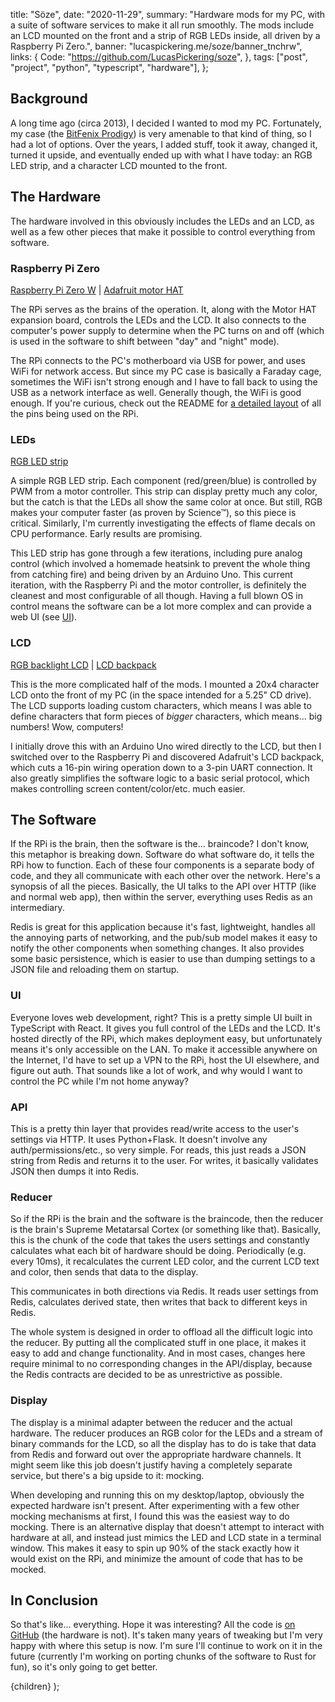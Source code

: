 
  title: "Söze",
  date: "2020-11-29",
  summary:
    "Hardware mods for my PC, with a suite of software services to make it all run smoothly. The mods include an LCD mounted on the front and a strip of RGB LEDs inside, all driven by a Raspberry Pi Zero.",
  banner: "lucaspickering.me/soze/banner_tnchrw",
  links: {
    Code: "https://github.com/LucasPickering/soze",
  },
  tags: ["post", "project", "python", "typescript", "hardware"],
};

## Background

A long time ago (circa 2013), I decided I wanted to mod my PC. Fortunately, my case (the [BitFenix Prodigy](https://www.bitfenix.com/products/chassis/mini-itx/prodigy/)) is very amenable to that kind of thing, so I had a lot of options. Over the years, I added stuff, took it away, changed it, turned it upside, and eventually ended up with what I have today: an RGB LED strip, and a character LCD mounted to the front.

<Images
  images="lucaspickering.me/soze/pc_pk5qvp"
  caption="The computer, in all its glory"
/>

## The Hardware

The hardware involved in this obviously includes the LEDs and an LCD, as well as a few other pieces that make it possible to control everything from software.

### Raspberry Pi Zero

[Raspberry Pi Zero W](https://www.raspberrypi.org/products/raspberry-pi-zero-w/) | [Adafruit motor HAT](https://www.adafruit.com/product/2348)

The RPi serves as the brains of the operation. It, along with the Motor HAT expansion board, controls the LEDs and the LCD. It also connects to the computer's power supply to determine when the PC turns on and off (which is used in the software to shift between "day" and "night" mode).

<Images
  images="lucaspickering.me/soze/rpi_cmehub"
  caption="The Motor HAT on top with the Raspberry Pi visible underneath it"
/>

The RPi connects to the PC's motherboard via USB for power, and uses WiFi for network access. But since my PC case is basically a Faraday cage, sometimes the WiFi isn't strong enough and I have to fall back to using the USB as a network interface as well. Generally though, the WiFi is good enough. If you're curious, check out the README for [a detailed layout](https://github.com/LucasPickering/soze#pin-layout) of all the pins being used on the RPi.

<Images
  images="lucaspickering.me/soze/usb_tpx2md"
  caption="The USB cable where it connects to the PC motherboard"
/>

### LEDs

[RGB LED strip](https://www.adafruit.com/product/346)

A simple RGB LED strip. Each component (red/green/blue) is controlled by PWM from a motor controller. This strip can display pretty much any color, but the catch is that the LEDs all show the same color at once. But still, RGB makes your computer faster (as proven by Science™), so this piece is critical. Similarly, I'm currently investigating the effects of flame decals on CPU performance. Early results are promising.

<Images
  images="lucaspickering.me/soze/leds_lfwfzh"
  caption="The LED strip routed around the top of the PC"
/>

This LED strip has gone through a few iterations, including pure analog control (which involved a homemade heatsink to prevent the whole thing from catching fire) and being driven by an Arduino Uno. This current iteration, with the Raspberry Pi and the motor controller, is definitely the cleanest and most configurable of all though. Having a full blown OS in control means the software can be a lot more complex and can provide a web UI (see [UI](#ui)).

### LCD

[RGB backlight LCD](https://www.adafruit.com/product/498) | [LCD backpack](https://www.adafruit.com/product/781)

This is the more complicated half of the mods. I mounted a 20x4 character LCD onto the front of my PC (in the space intended for a 5.25" CD drive). The LCD supports loading custom characters, which means I was able to define characters that form pieces of _bigger_ characters, which means... big numbers! Wow, computers!

<Images
  images="lucaspickering.me/soze/lcd_front_ukcz1w"
  caption="The front of the LCD"
/>

I initially drove this with an Arduino Uno wired directly to the LCD, but then I switched over to the Raspberry Pi and discovered Adafruit's LCD backpack, which cuts a 16-pin wiring operation down to a 3-pin UART connection. It also greatly simplifies the software logic to a basic serial protocol, which makes controlling screen content/color/etc. much easier.

<Images
  images="lucaspickering.me/soze/lcd_back_qshz9e"
  caption="The back side of the LCD (the larger green board) with the backpack (the smaller blue board)"
/>

## The Software

If the RPi is the brain, then the software is the... braincode? I don't know, this metaphor is breaking down. Software do what software do, it tells the RPi how to function. Each of these four components is a separate body of code, and they all communicate with each other over the network. Here's a synopsis of all the pieces. Basically, the UI talks to the API over HTTP (like and normal web app), then within the server, everything uses Redis as an intermediary.

<Images
  images="lucaspickering.me/soze/diagram_z3qw1o"
  caption="A diagram of the software components"
/>

Redis is great for this application because it's fast, lightweight, handles all the annoying parts of networking, and the pub/sub model makes it easy to notify the other components when something changes. It also provides some basic persistence, which is easier to use than dumping settings to a JSON file and reloading them on startup.

### UI

Everyone loves web development, right? This is a pretty simple UI built in TypeScript with React. It gives you full control of the LEDs and the LCD. It's hosted directly of the RPi, which makes deployment easy, but unfortunately means it's only accessible on the LAN. To make it accessible anywhere on the Internet, I'd have to set up a VPN to the RPi, host the UI elsewhere, and figure out auth. That sounds like a lot of work, and why would I want to control the PC while I'm not home anyway?

<Images images="lucaspickering.me/soze/ui_gdzljk" caption="The Söze web UI" />

### API

This is a pretty thin layer that provides read/write access to the user's settings via HTTP. It uses Python+Flask. It doesn't involve any auth/permissions/etc., so very simple. For reads, this just reads a JSON string from Redis and returns it to the user. For writes, it basically validates JSON then dumps it into Redis.

### Reducer

So if the RPi is the brain and the software is the braincode, then the reducer is the brain's Supreme Metatarsal Cortex (or something like that). Basically, this is the chunk of the code that takes the users settings and constantly calculates what each bit of hardware should be doing. Periodically (e.g. every 10ms), it recalculates the current LED color, and the current LCD text and color, then sends that data to the display.

This communicates in both directions via Redis. It reads user settings from Redis, calculates derived state, then writes that back to different keys in Redis.

The whole system is designed in order to offload all the difficult logic into the reducer. By putting all the complicated stuff in one place, it makes it easy to add and change functionality. And in most cases, changes here require minimal to no corresponding changes in the API/display, because the Redis contracts are decided to be as unrestrictive as possible.

### Display

The display is a minimal adapter between the reducer and the actual hardware. The reducer produces an RGB color for the LEDs and a stream of binary commands for the LCD, so all the display has to do is take that data from Redis and forward out over the appropriate hardware channels. It might seem like this job doesn't justify having a completely separate service, but there's a big upside to it: mocking.

When developing and running this on my desktop/laptop, obviously the expected hardware isn't present. After experimenting with a few other mocking mechanisms at first, I found this was the easiest way to do mocking. There is an alternative display that doesn't attempt to interact with hardware at all, and instead just mimics the LED and LCD state in a terminal window. This makes it easy to spin up 90% of the stack exactly how it would exist on the RPi, and minimize the amount of code that has to be mocked.

## In Conclusion

So that's like... everything. Hope it was interesting? All the code is [on GitHub](https://github.com/LucasPickering/soze) (the hardware is not). It's taken many years of tweaking but I'm very happy with where this setup is now. I'm sure I'll continue to work on it in the future (currently I'm working on porting chunks of the software to Rust for fun), so it's only going to get better.

  <PostView metadata={metadata}>{children}</PostView>
);
